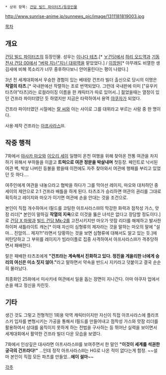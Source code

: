  * 상위 항목: [[건담 빌드 파이터즈/등장인물]]

http://www.sunrise-anime.jp/sunnews_pic/image/1311181819003.jpg

[[목차]]

== 개요 ==
[[건담 빌드 파이터즈]]의 등장인물. 성우는 [[이나다 테츠]].[* [[∀건담]]에서 [[하리 오드]]역과 [[기동전사 건담 00]]에서 [["버락 지닌"지닌 대위]]역을 맡았었다.] / [[이장원]][* 아무래도 비열한 생김새에 비해 목소리가 너무 중후하다보니 안어울린다는 평이 나왔다.]

3년 전 세계대회에서 우승한 경험이 있는 베테랑 건프라 빌더 출신으로 당시의 이명은 '''작열의 타츠'''.[* 국내판에선 작렬하는 조로 번역되었다. 그런데 국내판에 이미 ["유우키 타츠야"타츠]라는 로컬라이징 이름을 한 캐릭터가 따로 있어서..] 젊었을때는 열정이 있던 건프라 파이터였던 듯 하였지만 지금은 타락하여서 용역 [[야쿠자]]가 되었다.

건프라 파이터였던 시절에는 [[랄 씨]]와 아는 사이로 그를 대위라고 부르는 사람 중 한 명이다.

사용·제작 건프라는 [[아프사라스]]Ⅲ.

== 작중 행적 ==
7화에서 [[야사카 마오]]와 [[이오리 세이]] 일행이 온천 여행을 위해 찾아온 전통 여관을 차지하기 위해서 부하들을 이끌고 '''트럭으로 여관 정문을 박살내며''' 첫등장. 페인트로 낙서된 여관 벽, 박살 나버린 등불을 봤을때 이전에도 자주 찾아와서 여관에 행패를 부리고 있었던 듯 하다....

여주인에게 여관을 내놓으라고 협박을 하다가 그를 막아선 레이지, 마오와 대처하던 중 세이의 제안으로 2:1 건프라 배틀을 하게 된다. 타츠조가 승리하면 여관의 권리를 그대로 획득하고 레이지와 마오가 이기면 여관에 손을 안대는 것을 조건으로.

본인이 직접 개수하여서 I필드를 코팅한 아프사라스Ⅲ의 막강한 화력과 점착성 가스, 앗잠 리더[* 본인이 말하길 '''작열의 지옥'''으로 이것을 뚫은 녀석은 없다고 장담할 정도이다.]로 [[건담 X 마왕]]과 [[빌드 건담 Mk-2]]를 고전시키지만 마오가 앗잠 리더를 해체하고 발사한 하이퍼 새틀라이트 캐논[* 이때 자신이 심형류의 제자라는 것을 말하는 마오의 말에 "설마... 진암의... 제자?!"라면서 당황하는 것을 보면 심형류에 대해서도 알고 있는 듯.]에 피탄당하고 그 부위를 레이지가 빔라이플로 집중 사격하여서 아프사라스Ⅲ가 격추당하면서 패배한다.

랄은 패배한 타츠조에게 '''"건프라는 계속해서 진화하고 있다. 정진을 게을리한 너에게 승리의 여신은 미소 짓지 않아."'''라고 말하면서 약속을 반드시 지키라고 덧붙이고 결국 순순히 물러났다.

최종화인 25화에서 미사키네 여관에서 일을 돕는 장면이 지나간다.  아마 야쿠자 업에서 손을 떼고 정신을 차린듯.

== 기타 ==
생긴 것도 그렇고 전형적인 1회용 악역 캐릭터이지만 자신이 직접 아프사라스에 플라프스키 입자를 변형시키는 가공을 통해서 I필드를 만들어내고 점착성 가스와 앗잠 리더를 활용하여서 상대를 움직이지 못하게 하는 전법을 구사하는 등 뛰어난 실력을 보이면서 세계대회에서 활약한 건프라 빌더 다운 모습을 보였다.

7화에서 인상깊은 대사라면 아프사라스Ⅲ를 보여주면서 한 말인 '''"이것이 세계를 석권한 궁극의 건프라다!"''' ...인데 정작 아프사라스Ⅲ는 HG로 나온 적이 없다는게 함정. ~~설마 본인이 직접 모든 파츠를 만들었...'''에이 설마'''~~

[[각주]]
